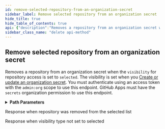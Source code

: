 ```yaml
---
id: remove-selected-repository-from-an-organization-secret
sidebar_label: Remove selected repository from an organization secret
hide_title: true
hide_table_of_contents: true
api: {"description":"Removes a repository from an organization secret when the `visibility` for repository access is set to `selected`. The visibility is set when you [Create or update an organization secret](https://docs.github.com/rest/reference/actions#create-or-update-an-organization-secret). You must authenticate using an access token with the `admin:org` scope to use this endpoint. GitHub Apps must have the `secrets` organization permission to use this endpoint.","externalDocs":{"description":"API method documentation","url":"https://docs.github.com/rest/reference/actions#remove-selected-repository-from-an-organization-secret"},"operationId":"actions/remove-selected-repo-from-org-secret","parameters":[{"in":"path","name":"org","required":true,"schema":{"type":"string"}},{"description":"secret_name parameter","in":"path","name":"secret_name","required":true,"schema":{"type":"string"}},{"in":"path","name":"repository_id","required":true,"schema":{"type":"integer"}}],"responses":{"204":{"description":"Response when repository was removed from the selected list"},"409":{"description":"Response when visibility type not set to selected"}},"tags":["actions"],"x-github":{"category":"actions","enabledForGitHubApps":true,"githubCloudOnly":false,"previews":[],"subcategory":"secrets"},"method":"delete","path":"/orgs/{org}/actions/secrets/{secret_name}/repositories/{repository_id}","servers":[{"url":"https://api.github.com"}],"info":{"contact":{"name":"Support","url":"https://support.github.com/contact"},"description":"GitHub's v3 REST API.","license":{"name":"MIT","url":"https://spdx.org/licenses/MIT"},"termsOfService":"https://docs.github.com/articles/github-terms-of-service","title":"GitHub v3 REST API","version":"1.1.4","x-apisguru-categories":["collaboration","developer_tools"],"x-logo":{"url":"https://twitter.com/github/profile_image?size=original"},"x-origin":[{"format":"openapi","url":"https://raw.githubusercontent.com/github/rest-api-description/main/descriptions/api.github.com/api.github.com.json","version":"3.0"}],"x-providerName":"github.com"},"postman":{"name":"Remove selected repository from an organization secret","description":{"content":"Removes a repository from an organization secret when the `visibility` for repository access is set to `selected`. The visibility is set when you [Create or update an organization secret](https://docs.github.com/rest/reference/actions#create-or-update-an-organization-secret). You must authenticate using an access token with the `admin:org` scope to use this endpoint. GitHub Apps must have the `secrets` organization permission to use this endpoint.","type":"text/plain"},"url":{"path":["orgs",":org","actions","secrets",":secret_name","repositories",":repository_id"],"host":["{{baseUrl}}"],"query":[],"variable":[{"disabled":false,"description":{"content":"(Required) ","type":"text/plain"},"type":"any","value":"","key":"org"},{"disabled":false,"description":{"content":"(Required) secret_name parameter","type":"text/plain"},"type":"any","value":"","key":"secret_name"},{"disabled":false,"description":{"content":"(Required) ","type":"text/plain"},"type":"any","value":"","key":"repository_id"}]},"method":"DELETE"}}
sidebar_class_name: "delete api-method"
---
```



## Remove selected repository from an organization secret



Removes a repository from an organization secret when the `visibility` for repository access is set to `selected`. The visibility is set when you [Create or update an organization secret](https://docs.github.com/rest/reference/actions#create-or-update-an-organization-secret). You must authenticate using an access token with the `admin:org` scope to use this endpoint. GitHub Apps must have the `secrets` organization permission to use this endpoint.

<details style={{"marginBottom":"1rem"}}><summary style={{}}><strong>Path Parameters</strong></summary><div><ul><ParamsItem className={"paramsItem"} param={{"in":"path","name":"org","required":true,"schema":{"type":"string"}}}></ParamsItem><ParamsItem className={"paramsItem"} param={{"description":"secret_name parameter","in":"path","name":"secret_name","required":true,"schema":{"type":"string"}}}></ParamsItem><ParamsItem className={"paramsItem"} param={{"in":"path","name":"repository_id","required":true,"schema":{"type":"integer"}}}></ParamsItem></ul></div></details><div><ApiTabs><TabItem label={"204"} value={"204"}><div>

Response when repository was removed from the selected list

</div><div></div></TabItem><TabItem label={"409"} value={"409"}><div>

Response when visibility type not set to selected

</div><div></div></TabItem></ApiTabs></div>
      